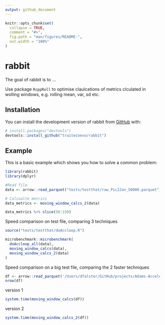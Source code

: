 ```yaml
---
output: github_document
---
```


<!-- README.md is generated from README.Rmd. Please edit that file 
To regenerate, run `quarto::quarto_render("Readme.Rmd", output_file = "README.md")`
-->

```r
knitr::opts_chunk$set(
  collapse = TRUE,
  comment = "#>",
  fig.path = "man/figures/README-",
  out.width = "100%"
)
```

# rabbit

<!-- badges: start -->
<!-- badges: end -->

The goal of rabbit is to ...

Use package `RcppRoll` to optimise claulcations of metrics clculated in wolling windows, e.g. rolling mean, var, sd etc.

## Installation

You can install the development version of rabbit from [GitHub](https://github.com/) with:

``` r
# install.packages("devtools")
devtools::install_github("traitecoevo/rabbit")
```

## Example

This is a basic example which shows you how to solve a common problem:

```r
library(rabbit)
library(dplyr)

#Read file
data <- arrow::read_parquet("tests/testthat/raw_Pic2Jan_50000.parquet") |> slice(1:1000)

# Calcualte metrics
data_metrics <- moving_window_calcs_2(data)

data_metrics %>% slice(50:150)
```

Speed comparison on test file, comparing 3 techniques

```r
source("tests/testthat/doAccloop.R")

microbenchmark::microbenchmark(
  doAccloop_all(data),
  moving_window_calcs(data),
  moving_window_calcs_2(data)
)
```


Speed comparison on a big test file, comparing the 2 faster techniques
```r
df <- arrow::read_parquet('/Users/dfalster/GitHub/projects/Adams-Accelerometer_2024/data/Pic2Jan_S1.parquet')
nrow(df)
```

version 1
```r
system.time(moving_window_calcs(df))
```

version 2
```r
system.time(moving_window_calcs_2(df))
```
